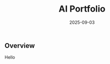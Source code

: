 ﻿---
title: "AI Portfolio"
summary: "Short one-liner about the project."
date: "2025-09-03"
categories: ["UI/UX"]
tools: ["nextjs", "tailwind", "ts"]
featured: true
---

## Overview
Hello